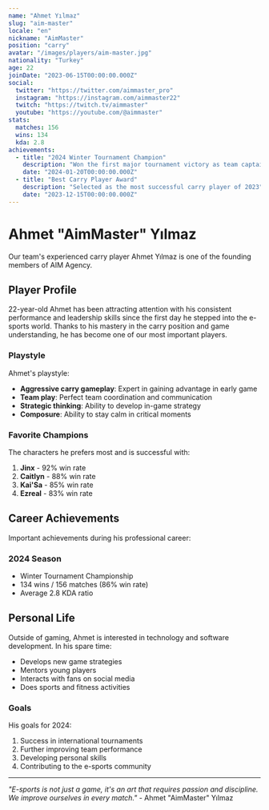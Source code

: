 ```yaml
---
name: "Ahmet Yılmaz"
slug: "aim-master"
locale: "en"
nickname: "AimMaster"
position: "carry"
avatar: "/images/players/aim-master.jpg"
nationality: "Turkey"
age: 22
joinDate: "2023-06-15T00:00:00.000Z"
social:
  twitter: "https://twitter.com/aimmaster_pro"
  instagram: "https://instagram.com/aimmaster22"
  twitch: "https://twitch.tv/aimmaster"
  youtube: "https://youtube.com/@aimmaster"
stats:
  matches: 156
  wins: 134
  kda: 2.8
achievements:
  - title: "2024 Winter Tournament Champion"
    description: "Won the first major tournament victory as team captain"
    date: "2024-01-20T00:00:00.000Z"
  - title: "Best Carry Player Award"
    description: "Selected as the most successful carry player of 2023"
    date: "2023-12-15T00:00:00.000Z"
---
```


# Ahmet "AimMaster" Yılmaz

Our team's experienced carry player Ahmet Yılmaz is one of the founding members of AIM Agency.

## Player Profile

22-year-old Ahmet has been attracting attention with his consistent performance and leadership skills since the first day he stepped into the e-sports world. Thanks to his mastery in the carry position and game understanding, he has become one of our most important players.

### Playstyle

Ahmet's playstyle:
- **Aggressive carry gameplay**: Expert in gaining advantage in early game
- **Team play**: Perfect team coordination and communication
- **Strategic thinking**: Ability to develop in-game strategy
- **Composure**: Ability to stay calm in critical moments

### Favorite Champions

The characters he prefers most and is successful with:
1. **Jinx** - 92% win rate
2. **Caitlyn** - 88% win rate
3. **Kai'Sa** - 85% win rate
4. **Ezreal** - 83% win rate

## Career Achievements

Important achievements during his professional career:

### 2024 Season
- Winter Tournament Championship
- 134 wins / 156 matches (86% win rate)
- Average 2.8 KDA ratio

## Personal Life

Outside of gaming, Ahmet is interested in technology and software development. In his spare time:
- Develops new game strategies
- Mentors young players
- Interacts with fans on social media
- Does sports and fitness activities

### Goals

His goals for 2024:
1. Success in international tournaments
2. Further improving team performance
3. Developing personal skills
4. Contributing to the e-sports community

---

*"E-sports is not just a game, it's an art that requires passion and discipline. We improve ourselves in every match."* - Ahmet "AimMaster" Yılmaz